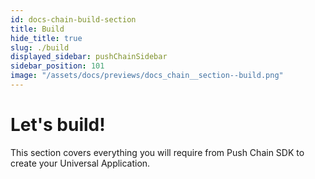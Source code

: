 ```yaml
---
id: docs-chain-build-section
title: Build
hide_title: true
slug: ./build
displayed_sidebar: pushChainSidebar
sidebar_position: 101
image: "/assets/docs/previews/docs_chain__section--build.png"
---
```


# Let's build!

This section covers everything you will require from Push Chain SDK to create your Universal Application.

<head>
  <title>Build section | Push Chain | Push Documentation</title>
</head>


<DocCardList />
